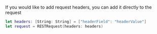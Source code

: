 If you would like to add request headers, you can add it directly to the request
```swift
let headers: [String: String] = ["headerField": "headerValue"]
let request = RESTRequest(headers: headers)
```